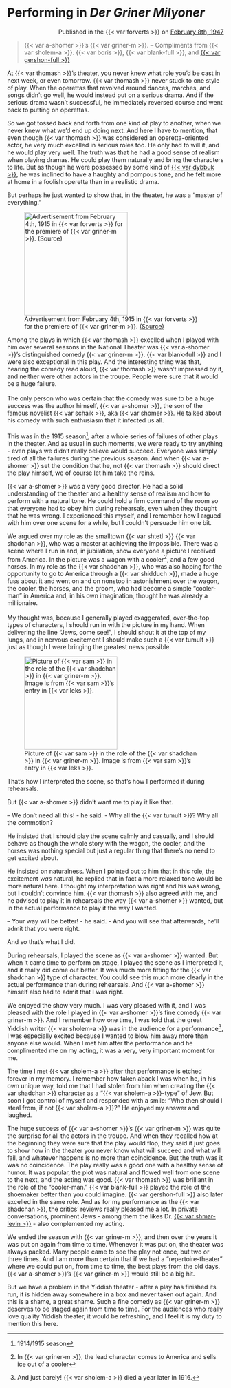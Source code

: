 # Performing in _Der Griner Milyoner_


::: {style="text-align: right;"}
Published in the {{< var forverts >}} on [February 8th, 1947](https://www.nli.org.il/en/newspapers/frw/1947/02/08/01/)
:::


> {{< var a-shomer >}}'s {{< var griner-m >}}. -- Compliments from {{< var sholem-a >}}. {{< var boris >}}, {{< var blank-full >}}, and [{{< var gershon-full >}}](https://www.museumoffamilyhistory.com/yt/lex/R/rubin-gershon.htm)

At {{< var thomash >}}'s theater, you never knew what role you'd be cast in next week, or even tomorrow. {{< var thomash >}} never stuck to one style of play. When the operettas that revolved around dances, marches, and songs didn't go well, he would instead put on a serious drama. And if the serious drama wasn't successful, he immediately reversed course and went back to putting on operettas.

So we got tossed back and forth from one kind of play to another, when we never knew what we'd end up doing next. And here I have to mention, that even though {{< var thomash >}} was considered an operetta-oriented actor, he very much excelled in serious roles too. He only had to will it, and he would play very well. The truth was that he had a good sense of realism when playing dramas. He could play them naturally and bring the characters to life. But as though he were possessed by some kind of [{{< var dybbuk >}}](https://en.wikipedia.org/wiki/Dybbuk), he was inclined to have a haughty and pompous tone, and he felt more at home in a foolish operetta than in a realistic drama.

But perhaps he just wanted to show that, in the theater, he was a "master of everything."

::: {layout-ncol=2}


![Advertisement from February 4th, 1915 in {{< var forverts >}} for the premiere of {{< var griner-m >}}. [(Source)](https://www.nli.org.il/en/newspapers/frw/1915/02/04/01/article/47.3/)](../img/newspaper_clippings/1915-02-04_forverts.png){width="2.5in"}

Among the plays in which {{< var thomash >}} excelled when I played with him over several seasons in the National Theater was {{< var a-shomer >}}'s distinguished comedy {{< var griner-m >}}. {{< var blank-full >}} and I were also exceptional in this play. And the interesting thing was that, hearing the comedy read aloud, {{< var thomash >}} wasn't impressed by it, and neither were other actors in the troupe. People were sure that it would be a huge failure.<br><br>
The only person who was certain that the comedy was sure to be a huge success was the author himself, {{< var a-shomer >}}, the son of the famous novelist {{< var schaik >}}, aka {{< var shomer >}}. He talked about his comedy with such enthusiasm that it infected us all.<br><br>
This was in the 1915 season^[1914/1915 season], after a whole series of failures of other plays in the theater. And as usual in such moments, we were ready to try anything - even plays we didn't really believe would succeed. Everyone was simply tired of all the failures during the previous season. And when {{< var a-shomer >}} set the condition that he, not {{< var thomash >}} should direct the play himself, we of course let him take the reins.

:::


{{< var a-shomer >}} was a very good director. He had a solid understanding of the theater and a healthy sense of realism and how to perform with a natural tone. He could hold a firm command of the room so that everyone had to obey him during rehearsals, even when they thought that he was wrong. I experienced this myself, and I remember how I argued with him over one scene for a while, but I couldn't persuade him one bit.


::: {layout-ncol=2}

We argued over my role as the smalltown {{< var shtetl >}} {{< var shadchan >}}, who was a master at achieving the impossible. There was a scene where I run in and, in jubilation, show everyone a picture I received from America. In the picture was a wagon with a cooler^[In {{< var griner-m >}}, the lead character comes to America and sells ice out of a cooler], and a few good horses. In my role as the {{< var shadchan >}}, who was also hoping for the opportunity to go to America through a {{< var shidduch >}}, made a huge fuss about it and went on and on nonstop in astonishment over the wagon, the cooler, the horses, and the groom, who had become a simple "cooler-man" in America and, in his own imagination, thought he was already a millionaire.<br><br>
My thought was, because I generally played exaggerated, over-the-top types of characters, I should run in with the picture in my hand. When delivering the line "Jews, come see!", I should shout it at the top of my lungs, and in nervous excitement I should make such a {{< var tumult >}} just as though I were bringing the greatest news possible.

![Picture of {{< var sam >}} in the role of the {{< var shadchan >}} in {{< var griner-m >}}. Image is from {{< var sam >}}'s entry in {{< var leks >}}.](../img/sam-griner-millionaire.jpg){width="2.25in"}

:::

That's how I interpreted the scene, so that's how I performed it during rehearsals.

But {{< var a-shomer >}} didn't want me to play it like that.

-- We don't need all this! - he said. - Why all the {{< var tumult >}}? Why all the commotion?

He insisted that I should play the scene calmly and casually, and I should behave as though the whole story with the wagon, the cooler, and the horses was nothing special but just a regular thing that there's no need to get excited about.

He insisted on naturalness. When I pointed out to him that in this role, the excitement _was_ natural, he replied that in fact a more relaxed tone would be more natural here. I thought my interpretation was right and his was wrong, but I couldn't convince him. {{< var thomash >}} also agreed with me, and he advised to play it in rehearsals the way {{< var a-shomer >}} wanted, but in the actual performance to play it the way I wanted.

-- Your way will be better! - he said. - And you will see that afterwards, he'll admit that you were right.

And so that's what I did.

During rehearsals, I played the scene as {{< var a-shomer >}} wanted. But when it came time to perform on stage, I played the scene as I interpreted it, and it really did come out better. It was much more fitting for the {{< var shadchan >}} type of character. You could see this much more clearly in the actual performance than during rehearsals. And {{< var a-shomer >}} himself also had to admit that I was right.

We enjoyed the show very much. I was very pleased with it, and I was pleased with the role I played in {{< var a-shomer >}}'s fine comedy {{< var griner-m >}}. And I remember how one time, I was told that the great Yiddish writer {{< var sholem-a >}} was in the audience for a performance^[And just barely! {{< var sholem-a >}} died a year later in 1916.], I was especially excited because I wanted to blow him away more than anyone else would. When I met him after the performance and he complimented me on my acting, it was a very, very important moment for me.

The time I met {{< var sholem-a >}} after that performance is etched forever in my memory. I remember how taken aback I was when he, in his own unique way, told me that I had stolen from him when creating the {{< var shadchan >}} character as a "{{< var sholem-a >}}-type" of Jew. But soon I got control of myself and responded with a smile: "Who then should I steal from, if not {{< var sholem-a >}}?" He enjoyed my answer and laughed.

The huge success of {{< var a-shomer >}}'s {{< var griner-m >}} was quite the surprise for all the actors in the troupe. And when they recalled how at the beginning they were sure that the play would flop, they said it just goes to show how in the theater you never know what will succeed and what will fail, and whatever happens is no more than coincidence. But the truth was it was no coincidence. The play really was a good one with a healthy sense of humor. It was popular, the plot was natural and flowed well from one scene to the next, and the acting was good. {{< var thomash >}} was brilliant in the role of the "cooler-man." {{< var blank-full >}} played the role of the shoemaker better than you could imagine. {{< var gershon-full >}} also later excelled in the same role. And as for my performance as the {{< var shadchan >}}, the critics' reviews really pleased me a lot. In private conversations, prominent Jews - among them the likes Dr. [{{< var shmar-levin >}}](https://en.wikipedia.org/wiki/Shmaryahu_Levin) - also complemented my acting.

We ended the season with {{< var griner-m >}}, and then over the years it was put on again from time to time. Whenever it was put on, the theater was always packed. Many people came to see the play not once, but two or three times. And I am more than certain that if we had a "repertoire-theater" where we could put on, from time to time, the best plays from the old days, {{< var a-shomer >}}'s {{< var griner-m >}} would still be a big hit.

But we have a problem in the Yiddish theater - after a play has finished its run, it is hidden away somewhere in a box and never taken out again. And this is a shame, a great shame. Such a fine comedy as {{< var griner-m >}} deserves to be staged again from time to time. For the audiences who really love quality Yiddish theater, it would be refreshing, and I feel it is my duty to mention this here.
